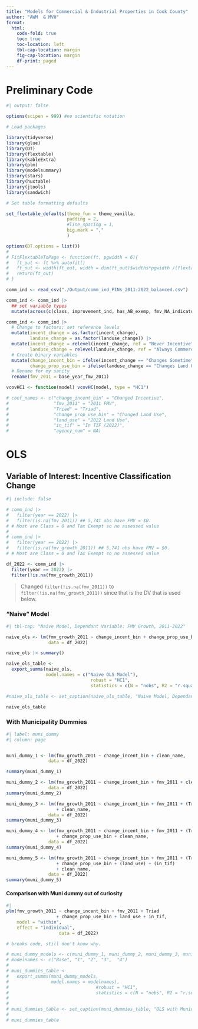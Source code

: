 ```yaml
---
title: "Models for Commercial & Industrial Properties in Cook County"
author: "AWM  & MVH"
format: 
  html:
    code-fold: true
    toc: true
    toc-location: left
    tbl-cap-location: margin
    fig-cap-location: margin
    df-print: paged
---
```


# Preliminary Code

```r
#| output: false

options(scipen = 999) #no scientific notation

# Load packages

library(tidyverse)
library(glue)
library(DT)
library(flextable)
library(kableExtra)
library(plm)
library(modelsummary)
library(stars)
library(huxtable)
library(jtools)
library(sandwich)

# Set table formatting defaults

set_flextable_defaults(theme_fun = theme_vanilla,
                       padding = 2,
                       #line_spacing = 1,
                       big.mark = ","
                       )

options(DT.options = list())
# 
# FitFlextableToPage <- function(ft, pgwidth = 6){
#   ft_out <- ft %>% autofit()
#   ft_out <- width(ft_out, width = dim(ft_out)$widths*pgwidth /(flextable_dim(ft_out)$widths))
#   return(ft_out)
# }

comm_ind <- read_csv("./Output/comm_ind_PINs_2011-2022_balanced.csv") 

comm_ind <- comm_ind |>
  ## set variable types 
  mutate(across(c(class, improvement_ind, has_AB_exemp, fmv_NA_indicator, in_tif), as.character))

comm_ind <- comm_ind |>
  # Change to factors; set reference levels
  mutate(incent_change = as.factor(incent_change),
         landuse_change = as.factor(landuse_change)) |>
  mutate(incent_change = relevel(incent_change, ref = "Never Incentive"),
         landuse_change = relevel(landuse_change, ref = "Always Commercial")) |>
  # Create binary variables
  mutate(change_incent_bin = ifelse(incent_change == "Changes Sometime", 1, 0),
         change_prop_use_bin = ifelse(landuse_change == "Changes Land Use", 1, 0)) |>
  # Rename for my sanity
  rename(fmv_2011 = base_year_fmv_2011)

vcovHC1 <- function(model) vcovHC(model, type = "HC1")

# coef_names <- c("change_incent_bin" = "Changed Incentive",
#                 "fmv_2011" = "2011 FMV",
#                 "Triad" = "Triad",
#                 "change_prop_use_bin" = "Changed Land Use",
#                 "land_use" = "2022 Land Use",
#                 "in_tif" = "In TIF (2022)",
#                 "agency_num" = NA)

```


# OLS

## Variable of Interest: Incentive Classification Change

```r
#| include: false

# comm_ind |>
#   filter(year == 2022) |>
#   filter(is.na(fmv_2011)) ## 5,741 obs have FMV = $0. 
# # Most are Class = 0 and Tax Exempt so no assessed value
# 
# comm_ind |>
#   filter(year == 2022) |>
#   filter(is.na(fmv_growth_2011)) ## 5,741 obs have FMV = $0. 
# # Most are Class = 0 and Tax Exempt so no assessed value

df_2022 <- comm_ind |>
  filter(year == 2022) |>
  filter(!is.na(fmv_growth_2011))

```

> Changed `filter(!is.na(fmv_2011))` to `filter(!is.na(fmv_growth_2011))` since that is the DV that is used below.

### "Naive" Model

```r
#| tbl-cap: "Naive Model, Dependant Variable: FMV Growth, 2011-2022"

naive_ols <- lm(fmv_growth_2011 ~ change_incent_bin + change_prop_use_bin,
                data = df_2022)

naive_ols |> summary()

naive_ols_table <-
  export_summs(naive_ols,
               model.names = c("Naive OLS Model"),
                                robust = "HC1",
                                statistics = c(N = "nobs", R2 = "r.squared", adj.R2 = "adj.r.squared"))

#naive_ols_table <- set_caption(naive_ols_table, "Naive Model, Dependant Variable: FMV Growth, 2011-2022")

naive_ols_table

```

### With Municipality Dummies

```r
#| label: muni_dummy
#| column: page


muni_dummy_1 <- lm(fmv_growth_2011 ~ change_incent_bin + clean_name,
                data = df_2022)

summary(muni_dummy_1)

muni_dummy_2 <- lm(fmv_growth_2011 ~ change_incent_bin + fmv_2011 + clean_name,
                data = df_2022)
summary(muni_dummy_2)

muni_dummy_3 <- lm(fmv_growth_2011 ~ change_incent_bin + fmv_2011 + (Triad) 
                   + clean_name,
                data = df_2022)
summary(muni_dummy_3)

muni_dummy_4 <- lm(fmv_growth_2011 ~ change_incent_bin + fmv_2011 + (Triad) 
                   + change_prop_use_bin + clean_name,
                data = df_2022)
summary(muni_dummy_4)

muni_dummy_5 <- lm(fmv_growth_2011 ~ change_incent_bin + fmv_2011 + (Triad) 
                   + change_prop_use_bin + (land_use) + (in_tif) 
                   + clean_name,
                data = df_2022)
summary(muni_dummy_5)
```

#### Comparison with Muni dummy out of curiosity 

```r
#| 
plm(fmv_growth_2011 ~ change_incent_bin + fmv_2011 + Triad 
                   + change_prop_use_bin + land_use + in_tif,
    model = "within",
    effect = "individual",
                    data = df_2022)
```


```r
# breaks code, still don't know why.

# muni_dummy_models <- c(muni_dummy_1, muni_dummy_2, muni_dummy_3, muni_dummy_4, muni_dummy_5)
# modelnames <- c("Base", "1", "2", "3",  "4")
# 
# muni_dummies_table <-
#   export_summs(muni_dummy_models,
#                model.names = modelnames),
#                                 #robust = "HC1",
#                                 statistics = c(N = "nobs", R2 = "r.squared", adj.R2 = "adj.r.squared"))
# 
# 
# muni_dummies_table <- set_caption(muni_dummies_table, "OLS with Municipality-Level Controls (2022)<br>Dependant Variable: FMV Growth, 2011-2022")
# 
# muni_dummies_table

```

